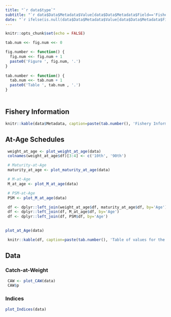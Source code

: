 ```yaml
---
title: "`r data$type`"
subtitle: "`r data$Data$Metadata$Value[data$Data$Metadata$Field=='Fishery']`"
date: "`r ifelse(is.null(data$Data$Metadata$Value[data$Data$Metadata$Field=='Date']) | is.na(data$Data$Metadata$Value[data$Data$Metadata$Field=='Date']), Sys.Date(), data$Data$Metadata$Value[data$Data$Metadata$Field=='Date'])`"
---
```

<style type="text/css">
h1 { /* Header 1 */
  font-size: 24px;
}
</style>
```r
knitr::opts_chunk$set(echo = FALSE)

tab.num <<- fig.num <<- 0

fig.number <- function() {
  fig.num <<- fig.num + 1
  paste0('Figure ', fig.num, '.')
}
  
tab.number <- function() {
  tab.num <<- tab.num + 1
  paste0('Table ', tab.num , '.')
}
  


```


# {.tabset}
## Fishery Information

```r
knitr::kable(data$Metadata, caption=paste(tab.number(), 'Fishery Information.'))
```

## At-Age Schedules 

```r
 weight_at_age <- plot_weight_at_age(data)
 colnames(weight_at_age$df)[3:4] <- c('10th', '90th')

 # Maturity-at-Age
 maturity_at_age <- plot_maturity_at_age(data)

 # M-at-Age
 M_at_age <- plot_M_at_age(data)

 # PSM-at-Age
 PSM <- plot_M_at_age(data)

 df <- dplyr::left_join(weight_at_age$df, maturity_at_age$df, by='Age')
 df <- dplyr::left_join(df, M_at_age$df, by='Age')
 df <- dplyr::left_join(df, PSM$df, by='Age')
 
```

```r
plot_at_Age(data)
```

```r
 knitr::kable(df, caption=paste(tab.number(), 'Table of values for the At-Age schedules.'))
```


## Data {.tabset}

### Catch-at-Weight

```r
 CAW <- plot_CAW(data)
 CAW$p
```

### Indices 

```r
plot_Indices(data)
```


